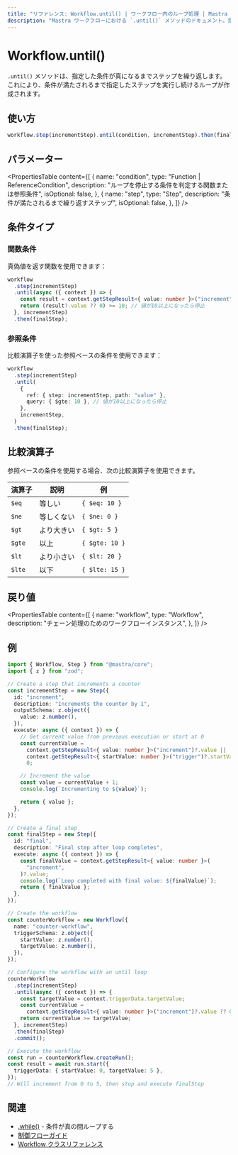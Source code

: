 ---
title: "リファレンス: Workflow.until() | ワークフロー内のループ処理 | Mastra ドキュメント"
description: "Mastra ワークフローにおける `.until()` メソッドのドキュメント。指定した条件が真になるまでステップを繰り返します。"
---

# Workflow.until()

`.until()` メソッドは、指定した条件が真になるまでステップを繰り返します。これにより、条件が満たされるまで指定したステップを実行し続けるループが作成されます。

## 使い方

```typescript
workflow.step(incrementStep).until(condition, incrementStep).then(finalStep);
```

## パラメーター

<PropertiesTable
  content={[
    {
      name: "condition",
      type: "Function | ReferenceCondition",
      description: "ループを停止する条件を判定する関数または参照条件",
      isOptional: false,
    },
    {
      name: "step",
      type: "Step",
      description: "条件が満たされるまで繰り返すステップ",
      isOptional: false,
    },
  ]}
/>

## 条件タイプ

### 関数条件

真偽値を返す関数を使用できます：

```typescript
workflow
  .step(incrementStep)
  .until(async ({ context }) => {
    const result = context.getStepResult<{ value: number }>("increment");
    return (result?.value ?? 0) >= 10; // 値が10以上になったら停止
  }, incrementStep)
  .then(finalStep);
```

### 参照条件

比較演算子を使った参照ベースの条件を使用できます：

```typescript
workflow
  .step(incrementStep)
  .until(
    {
      ref: { step: incrementStep, path: "value" },
      query: { $gte: 10 }, // 値が10以上になったら停止
    },
    incrementStep,
  )
  .then(finalStep);
```

## 比較演算子

参照ベースの条件を使用する場合、次の比較演算子を使用できます。

| 演算子 | 説明       | 例             |
| ------ | ---------- | -------------- |
| `$eq`  | 等しい     | `{ $eq: 10 }`  |
| `$ne`  | 等しくない | `{ $ne: 0 }`   |
| `$gt`  | より大きい | `{ $gt: 5 }`   |
| `$gte` | 以上       | `{ $gte: 10 }` |
| `$lt`  | より小さい | `{ $lt: 20 }`  |
| `$lte` | 以下       | `{ $lte: 15 }` |

## 戻り値

<PropertiesTable
  content={[
    {
      name: "workflow",
      type: "Workflow",
      description: "チェーン処理のためのワークフローインスタンス",
    },
  ]}
/>

## 例

```typescript
import { Workflow, Step } from "@mastra/core";
import { z } from "zod";

// Create a step that increments a counter
const incrementStep = new Step({
  id: "increment",
  description: "Increments the counter by 1",
  outputSchema: z.object({
    value: z.number(),
  }),
  execute: async ({ context }) => {
    // Get current value from previous execution or start at 0
    const currentValue =
      context.getStepResult<{ value: number }>("increment")?.value ||
      context.getStepResult<{ startValue: number }>("trigger")?.startValue ||
      0;

    // Increment the value
    const value = currentValue + 1;
    console.log(`Incrementing to ${value}`);

    return { value };
  },
});

// Create a final step
const finalStep = new Step({
  id: "final",
  description: "Final step after loop completes",
  execute: async ({ context }) => {
    const finalValue = context.getStepResult<{ value: number }>(
      "increment",
    )?.value;
    console.log(`Loop completed with final value: ${finalValue}`);
    return { finalValue };
  },
});

// Create the workflow
const counterWorkflow = new Workflow({
  name: "counter-workflow",
  triggerSchema: z.object({
    startValue: z.number(),
    targetValue: z.number(),
  }),
});

// Configure the workflow with an until loop
counterWorkflow
  .step(incrementStep)
  .until(async ({ context }) => {
    const targetValue = context.triggerData.targetValue;
    const currentValue =
      context.getStepResult<{ value: number }>("increment")?.value ?? 0;
    return currentValue >= targetValue;
  }, incrementStep)
  .then(finalStep)
  .commit();

// Execute the workflow
const run = counterWorkflow.createRun();
const result = await run.start({
  triggerData: { startValue: 0, targetValue: 5 },
});
// Will increment from 0 to 5, then stop and execute finalStep
```

## 関連

- [.while()](./while.mdx) - 条件が真の間ループする
- [制御フローガイド](../../docs/workflows/control-flow.mdx)
- [Workflow クラスリファレンス](./workflow.mdx)
